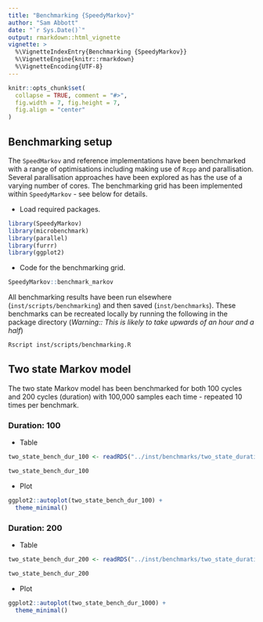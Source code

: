 ```yaml
---
title: "Benchmarking {SpeedyMarkov}"
author: "Sam Abbott"
date: "`r Sys.Date()`"
output: rmarkdown::html_vignette
vignette: >
  %\VignetteIndexEntry{Benchmarking {SpeedyMarkov}}
  %\VignetteEngine{knitr::rmarkdown}
  %\VignetteEncoding{UTF-8}
---
```


```r
knitr::opts_chunk$set(
  collapse = TRUE, comment = "#>",
  fig.width = 7, fig.height = 7, 
  fig.align = "center"
)
```

## Benchmarking setup

The `SpeedMarkov` and reference implementations have been benchmarked with a range of optimisations including making use of `Rcpp` and parallisation. Several parallisation approaches have been explored as has the use of a varying number of cores. The benchmarking grid has been implemented within `SpeedyMarkov` - see below for details.

* Load required packages.

```r
library(SpeedyMarkov)
library(microbenchmark)
library(parallel)
library(furrr)
library(ggplot2)
```

* Code for the benchmarking grid.

```r
SpeedyMarkov::benchmark_markov
```

All benchmarking results have been run elsewhere (`inst/scripts/benchmarking`) and then saved (`inst/benchmarks`). These benchmarks can be recreated locally by running the following in the package directory (*Warning:: This is likely to take upwards of an hour and a half*)

```bash
Rscript inst/scripts/benchmarking.R
```

## Two state Markov model

The two state Markov model has been benchmarked for both 100 cycles and 200 cycles (duration) with 100,000 samples each time - repeated 10 times per benchmark.

### Duration: 100

* Table

```r
two_state_bench_dur_100 <- readRDS("../inst/benchmarks/two_state_duration_100.rds")

two_state_bench_dur_100
```

* Plot

```r
ggplot2::autoplot(two_state_bench_dur_100) +
  theme_minimal()
```

### Duration: 200

* Table

```r
two_state_bench_dur_200 <- readRDS("../inst/benchmarks/two_state_duration_200.rds")

two_state_bench_dur_200
```


* Plot

```r
ggplot2::autoplot(two_state_bench_dur_1000) +
  theme_minimal()
```
